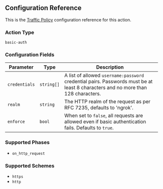 ## Configuration Reference

This is the [Traffic Policy](/docs/http/traffic-policy/) configuration
reference for this action.

### Action Type

`basic-auth`

### Configuration Fields

| Parameter     | Type       | Description                                                                                                           |
|---------------|------------|-----------------------------------------------------------------------------------------------------------------------|
| `credentials` | `string[]` | A list of allowed `username:password` credential pairs. Passwords must be at least 8 characters and no more than 128 characters. |
| `realm`       | `string`   | The HTTP realm of the request as per RFC 7235, defaults to 'ngrok'.                                                  |
| `enforce`     | `bool`     | When set to `false`, all requests are allowed even if basic authentication fails. Defaults to `true`.                |

### Supported Phases

- `on_http_request`

### Supported Schemes

- `https`
- `http`
